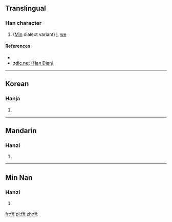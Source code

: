 ==Translingual==

===Han character===
{{Han char|rn=9|rad=人|as=04|sn=6|four=|canj=OMMU|ids=⿰[[亻]][[元]]}}

# ([[Min]] dialect variant) [[I]], [[we]]

====References====
* {{Han ref|kx=0096.121|dkj=|dj=|hdz=|uh=343E|ud=13374|bh=|bd=}}
* [http://www.zdic.net/zd/zi2/ZdicE3Zdic90ZdicBE.htm zdic.net (Han Dian)]

----

==Korean==

===Hanja===
{{ko-hanja|hangeul=원|rv=won|mr=wŏn|y=wen}}

# {{defn|lang=ko|sort=人04}}

----

==Mandarin==

===Hanzi===
{{cmn-hanzi|pin=[[ruǎn]] ([[ruan3]])|wg=juan<sup>3</sup>}}

# {{defn|lang=cmn|sort=人04}}

----

==Min Nan==

===Hanzi===
{{nan-hanzi|poj=[[guán]], [[gún]]}}

# {{defn|lang=nan|sort=人04}}

[[fr:㐾]]
[[pl:㐾]]
[[zh:㐾]]